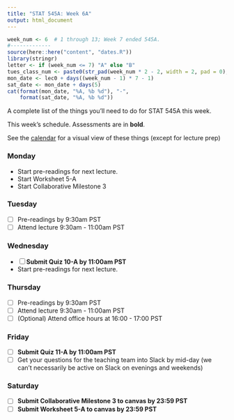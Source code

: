 ```yaml
---
title: "STAT 545A: Week 6A"
output: html_document
---
```


```r
week_num <- 6  # 1 through 13; Week 7 ended 545A.
#-------------
source(here::here("content", "dates.R"))
library(stringr)
letter <- if (week_num <= 7) "A" else "B"
tues_class_num <- paste0(str_pad(week_num * 2 - 2, width = 2, pad = 0), letter)
mon_date <- lec0 + days((week_num - 1) * 7 - 1)
sat_date <- mon_date + days(5)
cat(format(mon_date, "%A, %b %d"), "-", 
    format(sat_date, "%A, %b %d"))
```

A complete list of the things you'll need to do for STAT 545A this week.

This week's schedule. Assessments are in __bold__. 

See the [calendar](https://stat545.stat.ubc.ca/calendar) for a visual view of these things (except for lecture prep)

### Monday

- Start pre-readings for next lecture. 
- Start Worksheet 5-A
- Start Collaborative Milestone 3

### Tuesday

- [ ] Pre-readings by 9:30am PST
- [ ] Attend lecture 9:30am - 11:00am PST

### Wednesday

- [ ] __Submit Quiz 10-A by 11:00am PST__
- Start pre-readings for next lecture.

### Thursday

- [ ] Pre-readings by 9:30am PST
- [ ] Attend lecture 9:30am - 11:00am PST
- [ ] (Optional) Attend office hours at 16:00 - 17:00 PST

### Friday

- [ ] __Submit Quiz 11-A by 11:00am PST__
- [ ] Get your questions for the teaching team into Slack by mid-day (we can't necessarily be active on Slack on evenings and weekends)

### Saturday

- [ ] **Submit Collaborative Milestone 3 to canvas by 23:59 PST**
- [ ] **Submit Worksheet 5-A to canvas by 23:59 PST**


